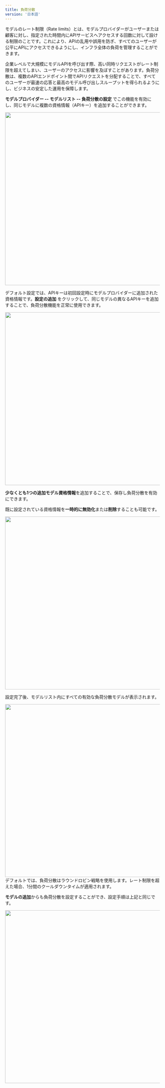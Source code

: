 ```yaml
---
title: 負荷分散
version: '日本語'
---
```


モデルのレート制限（Rate limits）とは、モデルプロバイダーがユーザーまたは顧客に対し、指定された時間内にAPIサービスへアクセスする回数に対して設ける制限のことです。これにより、APIの乱用や誤用を防ぎ、すべてのユーザーが公平にAPIにアクセスできるようにし、インフラ全体の負荷を管理することができます。

企業レベルで大規模にモデルAPIを呼び出す際、高い同時リクエストがレート制限を超えてしまい、ユーザーのアクセスに影響を及ぼすことがあります。負荷分散は、複数のAPIエンドポイント間でAPIリクエストを分配することで、すべてのユーザーが最速の応答と最高のモデル呼び出しスループットを得られるようにし、ビジネスの安定した運用を保障します。

**モデルプロバイダー -- モデルリスト -- 負荷分散の設定** でこの機能を有効にし、同じモデルに複数の資格情報（APIキー）を追加することができます。

<Frame caption="モデルを負荷分散する" width="563">
  <img src="/ja-jp/img/jp-load_balancing_1.png" alt="" width="563" />
</Frame>

デフォルト設定では、APIキーは初回設定時にモデルプロバイダーに追加された資格情報です。**設定の追加** をクリックして、同じモデルの異なるAPIキーを追加することで、負荷分散機能を正常に使用できます。

<Frame caption="負荷分散の設定" width="563">
  <img src="/ja-jp/img/jp-load_balancing_2.png" alt="" width="563" />
</Frame>

**少なくとも1つの追加モデル資格情報**を追加することで、保存し負荷分散を有効にできます。

既に設定されている資格情報を**一時的に無効化**または**削除**することも可能です。

<Frame width="563">
  <img src="/ja-jp/img/image (7).png" alt="" width="563" />
</Frame>

設定完了後、モデルリスト内にすべての有効な負荷分散モデルが表示されます。

<Frame caption="負荷分散の有効化負荷分散の有効化" width="563">
  <img src="/ja-jp/img/jp-load_balancing_3.png" alt="" width="563" />
</Frame>

<Tip>
  デフォルトでは、負荷分散はラウンドロビン戦略を使用します。レート制限を超えた場合、1分間のクールダウンタイムが適用されます。
</Tip>

**モデルの追加**からも負荷分散を設定することができ、設定手順は上記と同じです。

<Frame caption="モデルの追加から負荷分散を設定" width="563">
  <img src="/ja-jp/img/image (4).png" alt="" width="563" />
</Frame>
